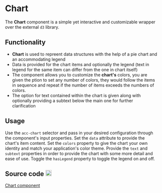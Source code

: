 
<style>
  {`
    .github-icon {
      margin-left: 0.25rem;
    }
  `}
</style>

# Chart

The <strong>Chart</strong> component is a simple yet interactive and customizable wrapper over the external `d3` library.

<Meta of={ChartStories} />

<Canvas of={ChartStories.Basic} />

<Controls />

## Functionality

<ul>
  <li>
    <strong>Chart</strong> is used to repreent data structures with the help of
    a pie chart and an accommodating legend
  </li>
  <li>
    Data is provided for the chart items and optionally the legend (text in
    legend for the same item can differ from the one in chart itself)
  </li>
  <li>
    The component allows you to customize the <strong>chart's</strong> colors,
    you are given the ption to set any number of colors, they would follow the
    items in sequence and repeat if the number of items exceeds the numbers of
    colors.
  </li>
  <li>
    The option for text contained within the chart is given along with
    optionally providing a subtext below the main one for further clarification
  </li>
</ul>

## Usage

Use the `acc-chart` selector and pass in your desired configuration through the component's input properties.
Set the `data` attribute to provide the chart's item content. Set the `colors` property to give the chart your
own identity and match your application's color theme. Provide the `text` and `subtext` properties in order to
provide the chart with some more detail and ease of use. Toggle the `hasLegend` property to toggle the legend
on and off.

## Source code <img className="github-icon" src={GithubIcon} alt="github" width="20"/>

[Chart component](https://github.com/histefanov/accedia-angular-components/tree/main/projects/accedia-angular-components/src/lib/components/chart)
